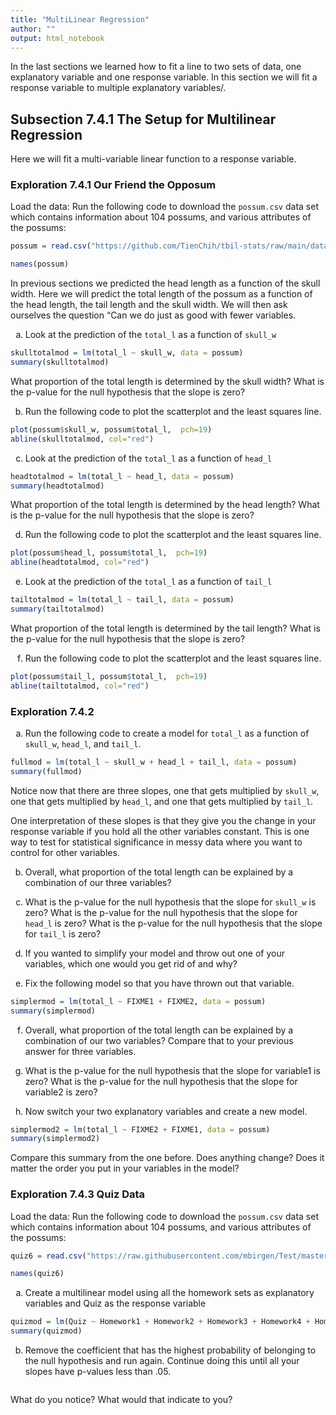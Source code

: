 ```yaml
---
title: "MultiLinear Regression"
author: ""
output: html_notebook
---
```

In the last sections we learned how to fit a line to two sets of data, one explanatory variable and one response variable. In this section we will fit a response variable to multiple explanatory variables/.

## Subsection 7.4.1 The Setup for Multilinear Regression

Here we will fit a multi-variable linear function to a response variable.

### Exploration 7.4.1 Our Friend the Opposum

Load the data: 
Run the following code to download the `possum.csv` data set which contains information about 104 possums, and various attributes of the possums: 
```r
possum = read.csv("https://github.com/TienChih/tbil-stats/raw/main/data/possum.csv")

names(possum)
```

In previous sections we predicted the head length as a function of the skull width.  Here we will predict the total length of the possum as a function of the head length, the tail length and the skull width. We will then ask ourselves the question "Can we do just as good with fewer variables.

(a) Look at the prediction of the `total_l` as a function of `skull_w`
```r
skulltotalmod = lm(total_l ~ skull_w, data = possum)
summary(skulltotalmod)
```

What proportion of the total length is determined by the skull width?
What is the p-value for the null hypothesis that the slope is zero?


(b) Run the following code to plot the scatterplot and the least squares line. 
```r
plot(possum$skull_w, possum$total_l,  pch=19)
abline(skulltotalmod, col="red")
```

(c) Look at the prediction of the `total_l` as a function of `head_l`
```r
headtotalmod = lm(total_l ~ head_l, data = possum)
summary(headtotalmod)
```

What proportion of the total length is determined by the head length?
What is the p-value for the null hypothesis that the slope is zero?


(d) Run the following code to plot the scatterplot and the least squares line. 
```r
plot(possum$head_l, possum$total_l,  pch=19)
abline(headtotalmod, col="red")
```

(e) Look at the prediction of the `total_l` as a function of `tail_l`
```r
tailtotalmod = lm(total_l ~ tail_l, data = possum)
summary(tailtotalmod)
```

What proportion of the total length is determined by the tail length?
What is the p-value for the null hypothesis that the slope is zero?


(f) Run the following code to plot the scatterplot and the least squares line. 
```r
plot(possum$tail_l, possum$total_l,  pch=19)
abline(tailtotalmod, col="red")
```

### Exploration 7.4.2

(a) Run the following code to create a model for `total_l` as a function of `skull_w`, `head_l`, and `tail_l`.
```r
fullmod = lm(total_l ~ skull_w + head_l + tail_l, data = possum)
summary(fullmod)
```
Notice now that there are three slopes, one that gets multiplied by `skull_w`, one that gets multiplied by `head_l`, and one that gets multiplied by `tail_l`.

One interpretation of these slopes is that they give you the change in your response variable if you hold all the other variables constant. This is one way to test for statistical significance in messy data where you want to control for other variables.

(b) Overall, what proportion of the total length can be explained by a combination of our three variables?

(c)
What is the p-value for the null hypothesis that the slope for `skull_w` is zero? What is the p-value for the null hypothesis that the slope for `head_l` is zero? What is the p-value for the null hypothesis that the slope for `tail_l` is zero?

(d) If you wanted to simplify your model and throw out one of your variables, which one would you get rid of and why?

(e) Fix the following model so that you have thrown out that variable.
```r
simplermod = lm(total_l ~ FIXME1 + FIXME2, data = possum)
summary(simplermod)
```

(f) Overall, what proportion of the total length can be explained by a combination of our two variables? Compare that to your previous answer for three variables.

(g)
What is the p-value for the null hypothesis that the slope for variable1 is zero? What is the p-value for the null hypothesis that the slope for variable2 is zero? 

(h) Now switch your two explanatory variables and create a new model.
```r
simplermod2 = lm(total_l ~ FIXME2 + FIXME1, data = possum)
summary(simplermod2)
```

Compare this summary from the one before. Does anything change? Does it matter the order you put in your variables in the model?

### Exploration 7.4.3 Quiz Data

Load the data: 
Run the following code to download the `possum.csv` data set which contains information about 104 possums, and various attributes of the possums: 
```r
quiz6 = read.csv("https://raw.githubusercontent.com/mbirgen/Test/master/Quiz6.csv", sep = ",")

names(quiz6)
```

(a) Create a multilinear model using all the homework sets as explanatory variables and Quiz as the response variable
```r
quizmod = lm(Quiz ~ Homework1 + Homework2 + Homework3 + Homework4 + Homework5 + Homework6 , data = quiz6)
summary(quizmod)
```

(b) Remove the coefficient that has the highest probability of belonging to the null hypothesis and run again.  Continue doing this until all your slopes have p-values less than .05.
```r

```

What do you notice? What would that indicate to you?

